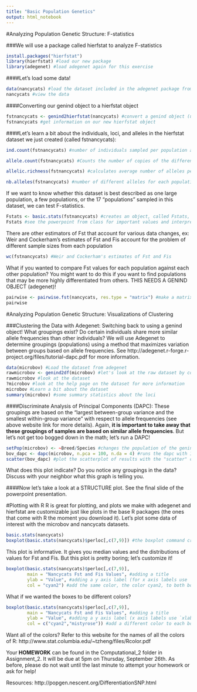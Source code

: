 ```yaml
---
title: "Basic Population Genetics"
output: html_notebook
---
```


#Analyzing Population Genetic Structure: F-statistics

###We will use a package called hierfstat to analyze F-statistics
```r
install.packages("hierfstat")
library(hierfstat) #load our new package
library(adegenet) #load adegenet again for this exercise
```

####Let's load some data!
```r
data(nancycats) #load the dataset included in the adegenet package from last week; remember, if you are provided a dataset from a file, you need to use the read.table command to read in the file!
nancycats #view the data
```

####Converting our genind object to a hierfstat object
```r
fstnancycats <- genind2hierfstat(nancycats) #convert a genind object (used by adegenet and pegas like last week) to hierfstat object, which is a format of our data that the hierfstat package can use
fstnancycats #get information on our new hierfstat object
```

####Let's learn a bit about the individuals, loci, and alleles in the hierfstat dataset we just created (called fstnancycats):
```r
ind.count(fstnancycats) #number of individuals sampled per population and per locus (population is represented by the rows, and the columns of the table are the loci)
```
```r
allele.count(fstnancycats) #Counts the number of copies of the different alleles at each locus and population (populations are the columns in this, loci are shown by the $locusname (ex:$fca8), and the alleles for the locus are listed by row)
```
```r
allelic.richness(fstnancycats) #calculates average number of alleles per locus for each population in the dataset (populations are columns, loci are rows)
```
```r
nb.alleles(fstnancycats) #number of different alleles for each population (loci are the rows, populations are the columns)
```

If we want to know whether this dataset is best described as one large population, a few populations, or the 17 "populations" sampled in this dataset, we can test F-statistics.
```r
Fstats <- basic.stats(fstnancycats) #creates an object, called Fstats, that contains the F-statistics with Nei's method (1987)
Fstats #see the powerpoint from class for important values and interpretations
```

There are other estimators of Fst that account for various data changes, ex: Weir and Cockerham's estimates of Fst and Fis account for the problem of different sample sizes from each population
```r
wc(fstnancycats) #Weir and Cockerham's estimates of Fst and Fis
```

What if you wanted to compare Fst values for each population against each other population? You might want to do this if you want to find populations that may be more highly differentiated from others. THIS NEEDS A GENIND OBJECT (adegenet)!
```r
pairwise <- pairwise.fst(nancycats, res.type = "matrix") #make a matrix comparing every population with every other population, this requires a GENIND  OBJECT!
pairwise
```

#Analyzing Population Genetic Structure: Visualizations of Clustering

###Clustering the Data with Adegenet: Switching back to using a genind object!
What groupings exist? Do certain individuals share more similar allele frequencies than other individuals? We will use Adegenet to determine groupings (populations) using a method that maximizes variation between groups based on allele frequencies. See http://adegenet.r-forge.r-project.org/files/tutorial-dapc.pdf for more information.
```r
data(microbov) #Load the dataset from adegenet
rawmicrobov <- genind2df(microbov) #let's look at the raw dataset by converting the genind object back into a dataframe (table)
rawmicrobov #look at the dataset
?microbov #look at the help page on the dataset for more information
microbov #Learn a bit about the dataset
summary(microbov) #some summary statistics about the loci
```

####Discriminate Analysis of Principal Components (DAPC): These groupings are based on the "largest between-group variance and the smallest within-group variance" with respect to allele frequencies (see above website link for more details). Again, **it is important to take away that these groupings of samples are based on similar allele frequencies**. But let's not get too bogged down in the math; let's run a DAPC!
```r
setPop(microbov) <- ~Breed/Species #changes the population of the genind object; you don't need to do this for your homework if you assigned your population appropriately when creating a genind object. 
bov_dapc <- dapc(microbov, n.pca = 100, n.da = 4) #runs the dapc with 100 principal components; 4 discriminant functions. For the homework, these settings will be specified for you.
scatter(bov_dapc) #plot the scatterplot of results with the "scatter" command
```
What does this plot indicate? Do you notice any groupings in the data? Discuss with your neighbor what this graph is telling you.

####Now let's take a look at a STRUCTURE plot. See the final slide of the powerpoint presentation.

#Plotting with R
R is great for plotting, and plots we make with adegenet and hierfstat are customizable just like plots in the base R packages (the ones that come with R the moment you download it). Let's plot some data of interest with the microbov and nancycats datasets.

```r
basic.stats(nancycats)
boxplot(basic.stats(nancycats)$perloc[,c(7,9)]) #the boxplot command creates a basic boxplot with the values generated from the basic.stats command that calculates F-statistics. Specifically this plots columns 7 and 9, which are Fst and Fis values across the loci, respectively. See the basic.stats output above, it takes just the per locus output instead of the overall output, and just takes columns 7 and 9.
```
This plot is informative. It gives you median values and the distributions of values for Fst and Fis. But this plot is pretty boring; let's customize it!

```r
boxplot(basic.stats(nancycats)$perloc[,c(7,9)],
        main = "Nancycats Fst and Fis Values", #adding a title
        ylab = "Value", #adding a y axis label (for x axis labels use `xlab`)
        col = "cyan2") #add the same color, the color cyan2, to both boxes
```

What if we wanted the boxes to be different colors?
```r
boxplot(basic.stats(nancycats)$perloc[,c(7,9)],
        main = "Nancycats Fst and Fis Values", #adding a title
        ylab = "Value", #adding a y axis label (x axis labels use `xlab`)
        col = c("cyan2","mistyrose")) #add a different color to each box; to add even more colors if you have more than two boxes, just list them in quotations separated by commas
```
Want all of the colors?
Refer to this website for the names of all the colors of R:
http://www.stat.columbia.edu/~tzheng/files/Rcolor.pdf

Your **HOMEWORK** can be found in the Computational_2 folder in Assignment_2. It will be due at 5pm on Thursday, September 26th. As before, please do not wait until the last minute to attempt your homework or ask for help! 


Resources:
http://popgen.nescent.org/DifferentiationSNP.html